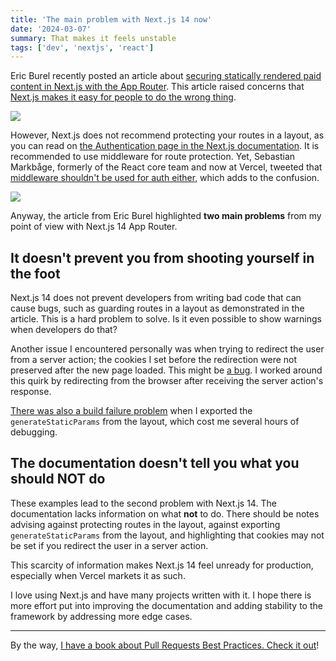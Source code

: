 ```yaml
---
title: 'The main problem with Next.js 14 now'
date: '2024-03-07'
summary: That makes it feels unstable
tags: ['dev', 'nextjs', 'react']
---
```


Eric Burel recently posted an article about [securing statically rendered paid content in Next.js with the App Router](https://www.ericburel.tech/blog/static-paid-content-app-router). This article raised concerns that [Next.js makes it easy for people to do the wrong thing](https://x.com/TkDodo/status/1765457210694414377?s=20).

![](/static/images/articles/next-easy-to-do-wrong-thing.png.webp)

However, Next.js does not recommend protecting your routes in a layout, as you can read on [the Authentication page in the Next.js documentation](https://nextjs.org/docs/app/building-your-application/authentication#authorization-using-server-components). It is recommended to use middleware for route protection. Yet, Sebastian Markbåge, formerly of the React core team and now at Vercel, tweeted that [middleware shouldn't be used for auth either](https://x.com/sebmarkbage/status/1765414733820129471?s=20), which adds to the confusion.

![](/static/images/articles/middleawre-not-for-auth.png.webp)

Anyway, the article from Eric Burel highlighted **two main problems** from my point of view with Next.js 14 App Router.

## It doesn't prevent you from shooting yourself in the foot

Next.js 14 does not prevent developers from writing bad code that can cause bugs, such as guarding routes in a layout as demonstrated in the article. This is a hard problem to solve. Is it even possible to show warnings when developers do that?

Another issue I encountered personally was when trying to redirect the user from a server action; the cookies I set before the redirection were not preserved after the new page loaded. This might be [a bug](https://github.com/vercel/next.js/issues/61611). I worked around this quirk by redirecting from the browser after receiving the server action's response.

[There was also a build failure problem](https://twitter.com/2co_p/status/1763218498501673260) when I exported the `generateStaticParams` from the layout, which cost me several hours of debugging.

## The documentation doesn't tell you what you should NOT do

These examples lead to the second problem with Next.js 14. The documentation lacks information on what **not** to do. There should be notes advising against protecting routes in the layout, against exporting `generateStaticParams` from the layout, and highlighting that cookies may not be set if you redirect the user in a server action.

This scarcity of information makes Next.js 14 feel unready for production, especially when Vercel markets it as such.

I love using Next.js and have many projects written with it. I hope there is more effort put into improving the documentation and adding stability to the framework by addressing more edge cases.

---

By the way, [I have a book about Pull Requests Best Practices. Check it out](https://pr.nico.fyi)!
